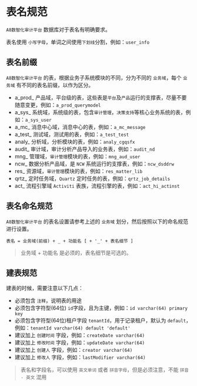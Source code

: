 # 表名规范

`A8数智化审计平台` 数据库对于表名有明确要求。

表名使用 `小写字母`，单词之间使用`下划线`分割，例如：`user_info`

## 表名前缀

`A8数智化审计平台` 的表，根据业务子系统模块的不同，分为不同的 `业务域`，每个 `业务域` 有不同的表名前缀，以作为区分。

- a_prod_  产品域，平台级的表，这些表是`平台`及`产品`运行的支撑表，尽量不要随意变更，例如：`a_prod_querymodel`
- a_sys_   系统域，系统级的表，包含`审计管理`，`决策支持`等核心业务系统的表，例如：`a_sys_user`
- a_mc_  消息中心域，消息中心的表，例如：`a_mc_message`
- a_test_ 测试域，测试用的表，例如：`a_test_test`
- analy_  分析域，分析模块的表，例如：`analy_cgqsfx`
- audit_ 审计域，审计分析产品导入的业务表，例如：`audit_nd`
- mng_ 管理域，`审计管理`模块的表，例如：`mng_aud_user`
- ncw_ 数据分析产品域，是 `NCW` 系统运行的支撑表，例如：`ncw_dsddrw`
- res_ 资源域，`审计管理`模块的表，例如：`res_matter_lib`
- qrtz_ 定时任务域，`Quartz` 定时任务的表，例如：`qrtz_job_details`
- act_   流程引擎域 `Activiti` 表族，流程引擎的表，例如：`act_hi_actinst`

## 表名命名规范

`A8数智化审计平台` 的表名设置请参考上述的 `业务域` 划分，然后按照以下的命名规范进行设置。

```text
表名 = 业务域(前缀) + _ + 功能名 [ + '_' + 表名细节 ]
```

> 业务域 + 功能名 是必须的，表名细节是可选的。

## 建表规范

建表的时候，需要注意以下几点：

- 必须包含 `注释`，说明表的用途
- 必须包含字符型(64位) `id`字段，且为主键，例如：`id varchar(64) primary key`
- 必须包含字符型(64位)租户字段 `tenantId`，用于记录租户，默认为 `default`，例如：`tenantId varchar(64) default 'default'`
- 建议加上 `创建时间` 字段，例如：`createDate varchar(64)`
- 建议加上 `修改时间` 字段，例如：`updateDate varchar(64)`
- 建议加上 `创建人` 字段，例如：`creator varchar(64)`
- 建议加上 `修改人` 字段，例如：`lastModifier varchar(64)`

> 表名和字段名，可以使用 `英文单词` 或者 `拼音字母`，但是必须注意，不能 `拼音 - 英文` 混用